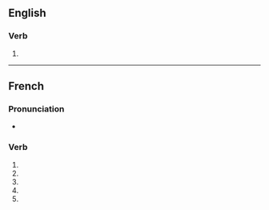 {{also|achromatisé}}

==English==

===Verb===
{{en-verb|achromatis}}

# {{standard spelling of|from=Non-Oxford British spelling|lang=en|achromatize}}

{{also|achromatisé}}

----

==French==

===Pronunciation===
* {{homophones|achromatisent|achromatises|lang=fr}}

===Verb===
{{fr-verb form}}

# {{inflection of|achromatiser||1|s|pres|ind|lang=fr}}
# {{inflection of|achromatiser||3|s|pres|ind|lang=fr}}
# {{inflection of|achromatiser||1|s|pres|sub|lang=fr}}
# {{inflection of|achromatiser||3|s|pres|sub|lang=fr}}
# {{inflection of|achromatiser||2|s|imp|lang=fr}}